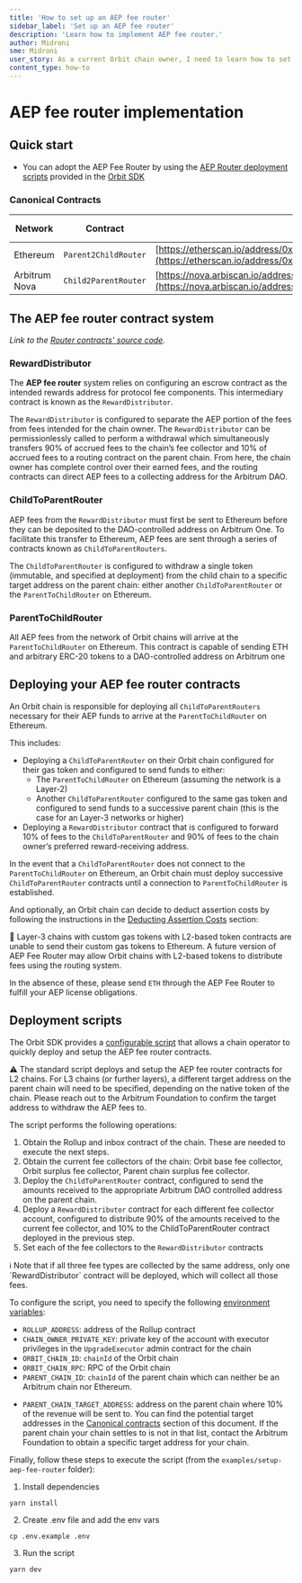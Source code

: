 ```yaml
---
title: 'How to set up an AEP fee router'
sidebar_label: 'Set up an AEP fee router'
description: 'Learn how to implement AEP fee router.'
author: Midroni
sme: Midroni
user_story: As a current Orbit chain owner, I need to learn how to set up an AEP fee router.
content_type: how-to
---
```


# AEP fee router implementation

## Quick start

- You can adopt the AEP Fee Router by using the [AEP Router deployment scripts](https://github.com/OffchainLabs/arbitrum-orbit-sdk/tree/main/examples/setup-aep-fee-router) provided in the [Orbit SDK](https://github.com/OffchainLabs/arbitrum-orbit-sdk/tree/main)

### Canonical Contracts

| Network       | Contract             | Address                                                                                                                                                    | Configured For |
|---------------|----------------------|------------------------------------------------------------------------------------------------------------------------------------------------------------|----------------|
| Ethereum      | `Parent2ChildRouter` | [https://etherscan.io/address/0x40Cd7D713D7ae463f95cE5d342Ea6E7F5cF7C999](https://etherscan.io/address/0x40Cd7D713D7ae463f95cE5d342Ea6E7F5cF7C999)         | `ETH`, `ERC-20`   |
| Arbitrum Nova | `Child2ParentRouter` | [https://nova.arbiscan.io/address/0x36D0170D92F66e8949eB276C3AC4FEA64f83704d](https://nova.arbiscan.io/address/0x36D0170D92F66e8949eB276C3AC4FEA64f83704d) | `ETH`            |

## The AEP fee router contract system

_Link to the [Router contracts' source code](https://github.com/OffchainLabs/fund-distribution-contracts/tree/main/src/FeeRouter)._ 

### RewardDistributor

The **AEP fee router** system relies on configuring an escrow contract as the intended rewards address for protocol fee components. This intermediary contract is known as the `RewardDistributor`. 

The `RewardDistributor` is configured to separate the AEP portion of the fees from fees intended for the chain owner. The `RewardDistributor` can be permissionlessly called to perform a withdrawal which simultaneously transfers 90% of accrued fees to the chain’s fee collector and 10% of accrued fees to a routing contract on the parent chain. From here, the chain owner has complete control over their earned fees, and the routing contracts can direct AEP fees to a collecting address for the Arbitrum DAO. 


### ChildToParentRouter

AEP fees from the `RewardDistributor` must first be sent to Ethereum before they can be deposited to the DAO-controlled address on Arbitrum One. To facilitate this transfer to Ethereum, AEP fees are sent through a series of contracts known as `ChildToParentRouters`. 

The `ChildToParentRouter` is configured to withdraw a single token (immutable, and specified at  deployment) from the child chain to a specific target address on the parent chain: either another `ChildToParentRouter` or the `ParentToChildRouter` on Ethereum.

### ParentToChildRouter

All AEP fees from the network of Orbit chains will arrive at the `ParentToChildRouter` on Ethereum. This contract is capable of sending ETH and arbitrary ERC-20 tokens to a DAO-controlled address on Arbitrum one 


## Deploying your AEP fee router contracts

An Orbit chain is responsible for deploying all `ChildToParentRouters` necessary for their AEP funds to arrive at the `ParentToChildRouter` on Ethereum. 

This includes:

- Deploying a `ChildToParentRouter` on their Orbit chain configured for their gas token and configured to send funds to either:
    - The `ParentToChildRouter` on Ethereum (assuming the network is a Layer-2)
    - Another `ChildToParentRouter` configured to the same gas token and configured to send funds to a successive parent chain (this is the case for an Layer-3 networks or higher)
- Deploying a `RewardDistributor` contract that is configured to forward 10% of fees to the `ChildToParentRouter` and 90% of fees to the chain owner’s preferred reward-receiving address.

In the event that a `ChildToParentRouter` does not connect to the `ParentToChildRouter` on Ethereum, an Orbit chain must deploy successive `ChildToParentRouter` contracts until a connection to `ParentToChildRouter` is established. 
<!-- I changed the link to the assertion costs as it was pointing to a [ notion draft page ](https://www.notion.so/arbitrum/AEP-Fee-Router-DOCS-4fe72e869dbf47338a1b2d0c084cdfbd) is my new link relevant? -->
And optionally, an Orbit chain can decide to deduct assertion costs by following the instructions in the [Deducting Assertion Costs](/launch-orbit-chain/how-tos/calculate-aep-fees#assertion-costs) section:

<aside>
🚨 Layer-3 chains with custom gas tokens with L2-based token contracts are unable to send their custom gas tokens to Ethereum. A future version of AEP Fee Router may allow Orbit chains with L2-based tokens to distribute fees using the routing system. 

In the absence of these, please send `ETH` through the AEP Fee Router to fulfill your AEP license obligations.
</aside>

## Deployment scripts

The Orbit SDK provides a [configurable script](https://github.com/OffchainLabs/arbitrum-orbit-sdk/tree/main/examples/setup-aep-fee-router) that allows a chain operator to quickly deploy and setup the AEP fee router contracts.

<aside>
<!-- How do they reach out to the Arbitrum Foundation? Can you lmk? That's IF you know it-->
⚠️ The standard script deploys and setup the AEP fee router contracts for L2 chains. For L3 chains (or further layers), a different target address on the parent chain will need to be specified, depending on the native token of the chain. Please reach out to the Arbitrum Foundation to confirm the target address to withdraw the AEP fees to.
</aside>

The script performs the following operations:

1. Obtain the Rollup and inbox contract of the chain. These are needed to execute the next steps.
2. Obtain the current fee collectors of the chain: Orbit base fee collector, Orbit surplus fee collector, Parent chain surplus fee collector.
3. Deploy the `ChildToParentRouter` contract, configured to send the amounts received to the appropriate Arbitrum DAO controlled address on the parent chain.
4. Deploy a `RewardDistributor` contract for each different fee collector account, configured to distribute 90% of the amounts received to the current fee collector, and 10% to the ChildToParentRouter contract deployed in the previous step.
5. Set each of the fee collectors to the `RewardDistributor` contracts

<aside>
ℹ️ Note that if all three fee types are collected by the same address, only one `RewardDistributor` contract will be deployed, which will collect all those fees.

</aside>

To configure the script, you need to specify the following [environment variables](https://github.com/OffchainLabs/arbitrum-orbit-sdk/blob/main/examples/setup-aep-fee-router/.env.example):

- `ROLLUP_ADDRESS`: address of the Rollup contract
- `CHAIN_OWNER_PRIVATE_KEY`: private key of the account with executor privileges in the `UpgradeExecutor` admin contract for the chain
- `ORBIT_CHAIN_ID`: `chainId` of the Orbit chain
- `ORBIT_CHAIN_RPC`: RPC of the Orbit chain
- `PARENT_CHAIN_ID`: `chainId` of the parent chain which can neither be an Arbitrum chain nor Ethereum.
<!-- Should we add a link to the contracts' source code, instead? -->
- `PARENT_CHAIN_TARGET_ADDRESS`: address on the parent chain where 10% of the revenue will be sent to. You can find the potential target addresses in the [Canonical contracts](https://www.notion.so/AEP-Fee-Router-DOCS-4fe72e869dbf47338a1b2d0c084cdfbd?pvs=21) section of this document. If the parent chain your chain settles to is not in that list, contact the Arbitrum Foundation to obtain a specific target address for your chain.

Finally, follow these steps to execute the script (from the `examples/setup-aep-fee-router` folder):

1. Install dependencies
    
```shell
yarn install
```
    
2. Create .env file and add the env vars
    
```shell
cp .env.example .env
```
    
3. Run the script
    
```shell
yarn dev
```
    
